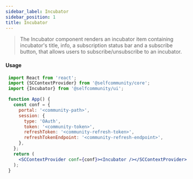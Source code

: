 ```yaml
---
sidebar_label: Incubator
sidebar_position: 1
title: Incubator
---
```


> The Incubator component renders an incubator item containing incubator's title, info, a subscription status bar and a subscribe button,
that allows users to subscribe/unsubscribe to an incubator.


<Logged><Incubator/></Logged>


#### Usage

```jsx
 import React from 'react';
 import {SCContextProvider} from '@selfcommunity/core';
 import {Incubator} from '@selfcommunity/ui';

 function App() {
   const conf = {
     portal: '<community-path>',
     session: {
       type: 'OAuth',
       token: '<community-token>',
       refreshToken: '<community-refresh-token>',
       refreshTokenEndpoint: '<community-refresh-endpoint>',
     },
   };
   return (
     <SCContextProvider conf={conf}><Incubator /></SCContextProvider>
   );
 }
```